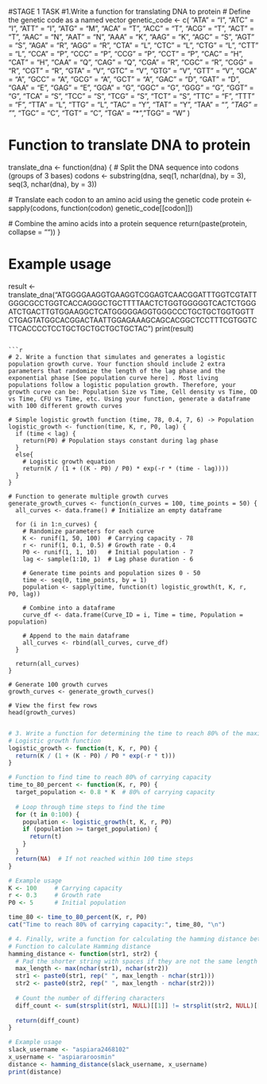 #STAGE 1 TASK 
 #1.Write a function for translating DNA to protein
# Define the genetic code as a named vector
genetic_code <- c(
  "ATA" = "I", "ATC" = "I", "ATT" = "I", "ATG" = "M",
  "ACA" = "T", "ACC" = "T", "ACG" = "T", "ACT" = "T",
  "AAC" = "N", "AAT" = "N", "AAA" = "K", "AAG" = "K",
  "AGC" = "S", "AGT" = "S", "AGA" = "R", "AGG" = "R",
  "CTA" = "L", "CTC" = "L", "CTG" = "L", "CTT" = "L",
  "CCA" = "P", "CCC" = "P", "CCG" = "P", "CCT" = "P",
  "CAC" = "H", "CAT" = "H", "CAA" = "Q", "CAG" = "Q",
  "CGA" = "R", "CGC" = "R", "CGG" = "R", "CGT" = "R",
  "GTA" = "V", "GTC" = "V", "GTG" = "V", "GTT" = "V",
  "GCA" = "A", "GCC" = "A", "GCG" = "A", "GCT" = "A",
  "GAC" = "D", "GAT" = "D", "GAA" = "E", "GAG" = "E",
  "GGA" = "G", "GGC" = "G", "GGG" = "G", "GGT" = "G",
  "TCA" = "S", "TCC" = "S", "TCG" = "S", "TCT" = "S",
  "TTC" = "F", "TTT" = "F", "TTA" = "L", "TTG" = "L",
  "TAC" = "Y", "TAT" = "Y", "TAA" = "*", "TAG" = "*",
  "TGC" = "C", "TGT" = "C", "TGA" = "*", "TGG" = "W"
)

# Function to translate DNA to protein
translate_dna <- function(dna) {
  # Split the DNA sequence into codons (groups of 3 bases)
  codons <- substring(dna, seq(1, nchar(dna), by = 3), seq(3, nchar(dna), by = 3))

  
  # Translate each codon to an amino acid using the genetic code
  protein <- sapply(codons, function(codon) genetic_code[[codon]])
  
  # Combine the amino acids into a protein sequence
  return(paste(protein, collapse = ""))
}

# Example usage
result <- translate_dna("ATGGGGAAGGTGAAGGTCGGAGTCAACGGATTTGGTCGTATTGGGCGCCTGGTCACCAGGGCTGCTTTTAACTCTGGTGGGGGTCACTCTGGGATCTGACTTGTGGAAGGCTCATGGGGGAGGTGGGCCCTGCTGCTGGTGGTTCTGAGTATGGCACGGACTAATTGGAGAAAGCAGCACGGCTCCTTTCGTGGTCTTCACCCCTCCTGCTGCTGCTGCTGCTAC")
print(result)

```

```r
# 2. Write a function that simulates and generates a logistic population growth curve. Your function should include 2 extra parameters that randomize the length of the lag phase and the exponential phase [See population curve here] . Most living populations follow a logistic population growth. Therefore, your growth curve can be: Population Size vs Time, Cell density vs Time, OD vs Time, CFU vs Time, etc. Using your function, generate a dataframe with 100 different growth curves

# Simple logistic growth function (time, 78, 0.4, 7, 6) -> Population
logistic_growth <- function(time, K, r, P0, lag) {
  if (time < lag) {
    return(P0) # Population stays constant during lag phase
  }
  else{
    # Logistic growth equation
    return(K / (1 + ((K - P0) / P0) * exp(-r * (time - lag))))
  }
}

# Function to generate multiple growth curves
generate_growth_curves <- function(n_curves = 100, time_points = 50) {
  all_curves <- data.frame() # Initialize an empty dataframe
  
  for (i in 1:n_curves) {
    # Randomize parameters for each curve
    K <- runif(1, 50, 100)  # Carrying capacity - 78
    r <- runif(1, 0.1, 0.5) # Growth rate - 0.4
    P0 <- runif(1, 1, 10)   # Initial population - 7
    lag <- sample(1:10, 1)  # Lag phase duration - 6
    
    # Generate time points and population sizes 0 - 50
    time <- seq(0, time_points, by = 1)
    population <- sapply(time, function(t) logistic_growth(t, K, r, P0, lag))
    
    # Combine into a dataframe
    curve_df <- data.frame(Curve_ID = i, Time = time, Population = population)
    
    # Append to the main dataframe
    all_curves <- rbind(all_curves, curve_df)
  }
  
  return(all_curves)
}

# Generate 100 growth curves
growth_curves <- generate_growth_curves()

# View the first few rows
head(growth_curves)


```

```r
# 3. Write a function for determining the time to reach 80% of the maximum growth; usually the carrying capacity
# Logistic growth function
logistic_growth <- function(t, K, r, P0) {
  return(K / (1 + (K - P0) / P0 * exp(-r * t)))
}

# Function to find time to reach 80% of carrying capacity
time_to_80_percent <- function(K, r, P0) {
  target_population <- 0.8 * K  # 80% of carrying capacity
  
  # Loop through time steps to find the time
  for (t in 0:100) {
    population <- logistic_growth(t, K, r, P0)
    if (population >= target_population) {
      return(t)
    }
  }
  return(NA)  # If not reached within 100 time steps
}

# Example usage
K <- 100     # Carrying capacity
r <- 0.3     # Growth rate
P0 <- 5      # Initial population

time_80 <- time_to_80_percent(K, r, P0)
cat("Time to reach 80% of carrying capacity:", time_80, "\n")

```

```r
# 4. Finally, write a function for calculating the hamming distance between your Slack username and twitter/X handle (synthesize if you don’t have one). Feel free to pad it with extra words if they are not of the same length.
# Function to calculate Hamming distance
hamming_distance <- function(str1, str2) {
  # Pad the shorter string with spaces if they are not the same length
  max_length <- max(nchar(str1), nchar(str2))
  str1 <- paste0(str1, rep(" ", max_length - nchar(str1)))
  str2 <- paste0(str2, rep(" ", max_length - nchar(str2)))
  
  # Count the number of differing characters
  diff_count <- sum(strsplit(str1, NULL)[[1]] != strsplit(str2, NULL)[[1]])
  
  return(diff_count)
}

# Example usage
slack_username <- "aspiara2468102"
x_username <- "aspiararoosmin"
distance <- hamming_distance(slack_username, x_username)
print(distance)

```


